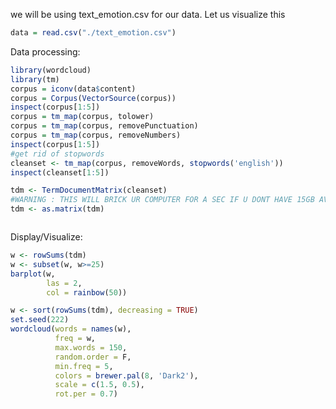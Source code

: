 

we will be using text_emotion.csv for our data. Let us visualize this


```r
data = read.csv("./text_emotion.csv")


```
Data processing:


```r
library(wordcloud)
library(tm)
corpus = iconv(data$content)
corpus = Corpus(VectorSource(corpus))
inspect(corpus[1:5])
corpus = tm_map(corpus, tolower)
corpus = tm_map(corpus, removePunctuation)
corpus = tm_map(corpus, removeNumbers)
inspect(corpus[1:5])
#get rid of stopwords
cleanset <- tm_map(corpus, removeWords, stopwords('english'))
inspect(cleanset[1:5])

tdm <- TermDocumentMatrix(cleanset)
#WARNING : THIS WILL BRICK UR COMPUTER FOR A SEC IF U DONT HAVE 15GB AVAILABLE SPACE. REMEMBER TO CLEAR SESSIONS
tdm <- as.matrix(tdm)



```

Display/Visualize:

```r
w <- rowSums(tdm)
w <- subset(w, w>=25)
barplot(w,
        las = 2,
        col = rainbow(50))
```

```r
w <- sort(rowSums(tdm), decreasing = TRUE)
set.seed(222)
wordcloud(words = names(w),
          freq = w,
          max.words = 150,
          random.order = F,
          min.freq = 5,
          colors = brewer.pal(8, 'Dark2'),
          scale = c(1.5, 0.5),
          rot.per = 0.7)
```